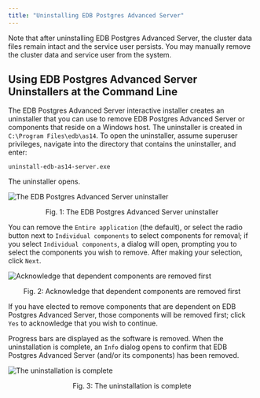 ```yaml
---
title: "Uninstalling EDB Postgres Advanced Server"
---
```


<div id="uninstalling_advanced_server" class="registered_link"></div>

Note that after uninstalling EDB Postgres Advanced Server, the cluster data files remain intact and the service user persists. You may manually remove the cluster data and service user from the system.

## Using EDB Postgres Advanced Server Uninstallers at the Command Line

The EDB Postgres Advanced Server interactive installer creates an uninstaller that you can use to remove EDB Postgres Advanced Server or components that reside on a Windows host. The uninstaller is created in `C:\Program Files\edb\as14`. To open the uninstaller, assume superuser privileges, navigate into the directory that contains the uninstaller, and enter:

```text
uninstall-edb-as14-server.exe
```

The uninstaller opens.

![The EDB Postgres Advanced Server uninstaller](images/advanced_server_uninstaller.png)

<div style="text-align: center"> Fig. 1: The EDB Postgres Advanced Server uninstaller </div>

You can remove the `Entire application` (the default), or select the radio button next to `Individual components` to select components for removal; if you select `Individual components`, a dialog will open, prompting you to select the components you wish to remove. After making your selection, click `Next`.

![Acknowledge that dependent components are removed first](images/acknowledging_components_removed.png)

<div style="text-align: center"> Fig. 2: Acknowledge that dependent components are removed first </div>

If you have elected to remove components that are dependent on EDB Postgres Advanced Server, those components will be removed first; click `Yes` to acknowledge that you wish to continue.

Progress bars are displayed as the software is removed. When the uninstallation is complete, an `Info` dialog opens to confirm that EDB Postgres Advanced Server (and/or its components) has been removed.

![The uninstallation is complete](images/uninstallation_complete.png)

<div style="text-align: center"> Fig. 3: The uninstallation is complete </div>


